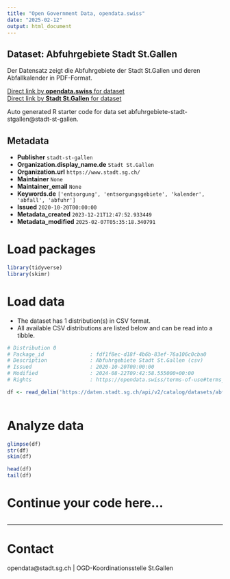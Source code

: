 ```yaml
---
title: "Open Government Data, opendata.swiss"
date: "2025-02-12"
output: html_document
---
```


## Dataset: Abfuhrgebiete Stadt St.Gallen

Der Datensatz zeigt die Abfuhrgebiete der Stadt St.Gallen und deren Abfallkalender in PDF-Format.

[Direct link by **opendata.swiss** for dataset](https://opendata.swiss/de/dataset/abfuhrgebiete-stadt-st-gallen)<br>
[Direct link by **Stadt St.Gallen** for dataset](https://daten.stadt.sg.ch/explore/dataset/abfuhrgebiete-stadt-stgallen/)

Auto generated R starter code for data set abfuhrgebiete-stadt-stgallen@stadt-st-gallen.

## Metadata

- **Publisher** `stadt-st-gallen`
- **Organization.display_name.de** `Stadt St.Gallen`
- **Organization.url** `https://www.stadt.sg.ch/`
- **Maintainer** `None`
- **Maintainer_email** `None`
- **Keywords.de** `['entsorgung', 'entsorgungsgebiete', 'kalender', 'abfall', 'abfuhr']`
- **Issued** `2020-10-20T00:00:00`
- **Metadata_created** `2023-12-21T12:47:52.933449`
- **Metadata_modified** `2025-02-07T05:35:18.340791`


# Load packages

```r

library(tidyverse)
library(skimr)

```

# Load data

-   The dataset has 1 distribution(s) in CSV format.
-   All available CSV distributions are listed below and can be read into a tibble.

```r

# Distribution 0
# Package_id               : fdf1f8ec-d18f-4b6b-83ef-76a106c0cba0
# Description              : Abfuhrgebiete Stadt St.Gallen (csv)
# Issued                   : 2020-10-20T00:00:00
# Modified                 : 2024-08-22T09:42:58.555000+00:00
# Rights                   : https://opendata.swiss/terms-of-use#terms_by

df <- read_delim('https://daten.stadt.sg.ch/api/v2/catalog/datasets/abfuhrgebiete-stadt-stgallen/exports/csv?use_labels=true')



```

# Analyze data

```r

glimpse(df)
str(df)
skim(df)

head(df)
tail(df)

```

# Continue your code here...

```r

```

------------------------------------------------------------------------

# Contact

opendata@stadt.sg.ch | OGD-Koordinationsstelle St.Gallen
